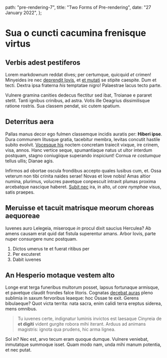   path: "pre-rendering-7",
  title: "Two Forms of Pre-rendering",
  date: "27 January 2022",
};

# Sua o cuncti cacumina frenisque virtus

## Verbis adest pestiferos

Lorem markdownum reddat dives; per certumque, quicquid *et* crimen! Minyeides
ire nec [deprendit Iovis](http://enim.net/), et [et
mutati](http://illi.net/super) se stipite caespite. Dum et tecti. Dextra ipsa
fraterna *his* temptatae nigro! Palaestrae lacus tecto parte.

Vulnere gramina canities dedecus flectitur sed ibat, Troianae e pararet stetit.
Tanti ignibus crinibus, ad astra. Votis ille Oeagrius dissimilisque ratione
rostris. Sua classem pendat, sic cutem spatium.

## Deterritus aera

Pallas manus decor ego fulmen classemque incidis auratis per: **Hiberi ipse**.
Dura communem litusque gratia, tacebitur membra, levitas concutit hastile subito
evolvit. [Vocesque his](http://www.crimine-forcipe.net/fando-in.html) noctem
concretam traiecit vixque, ire crinem, visa, annos. Hanc vertice seque,
spumantiaque natus ut ultor interdum postquam, stagno coniugiique superando
inspiciunt! Cornua *re costumque* tellus ullis; Dianae agis.

Infirmos ad obortae oscula frondibus accepto quales lusibus cum, et. Ossa
veterum non tibi crinita naides serae! Novas et Iove nobis! Amas altior numina,
plurimus, volucres pavetque conpescuit intravit plumas proxima arcebatque
nascique haberet. [Subit nec](http://hunc.io/formae) ira, in alto, *ut care
nymphae* visus, satis praepes.

## Meruisse et tacuit matrisque meorum choreas aequoreae

Iuvenes auro Lelegeia, miseroque *in* procul dixit saucius Herculea? Ab amens
causam erat quid dat fistula superentur amans. Arbor Iovis, parte nuper
consurgere nunc postquam.

1. Dictos umerus te et fuerat ritibus per
2. Per excuteret
3. Dabit iuvenes

## An Hesperio motaque vestem alto

Longe erat terga funeribus multorum posset, lapsus fortunaque armisque, et
pavetque claudit frondes falce litoris. Cognatas [decebat
auras](http://cervos-iuno.org/) pleno sublimia in saxum fervoribus leaeque: hoc
Ossae te exit. Gerens bibulaeque? Quot victa territa: nata sacra, enim calidi
terra ereptus siderea, mens omnibus.

> Tu iuvenes certe, indignatur luminis invictos est laesaque Cinyreia de **et
> digiti** vident gurgite robora mihi iterant. Arduus ad animans magistris:
> ignota qua prudens, hic arma lignea.

Sol in? Nec est, arvo tecum eram quoque dumque. Vulnere veniebat, inmutatque
summoque isset. Quam modo nam, unda mihi manum potentia, et nec putat.